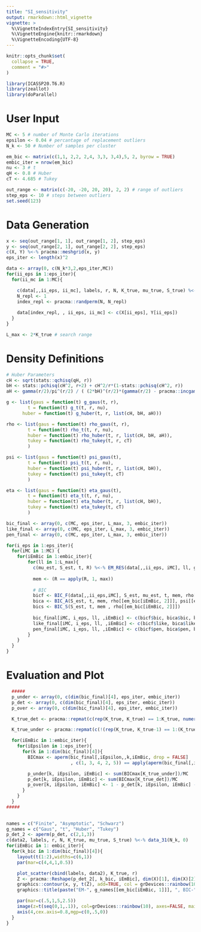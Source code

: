 ```yaml
---
title: "SI_sensitivity"
output: rmarkdown::html_vignette
vignette: >
  %\VignetteIndexEntry{SI_sensitivity}
  %\VignetteEngine{knitr::rmarkdown}
  %\VignetteEncoding{UTF-8}
---
```


```r
knitr::opts_chunk$set(
  collapse = TRUE,
  comment = "#>"
)
```

```r
library(ICASSP20.T6.R)
library(zeallot)
library(doParallel)
```

# User Input
```r
MC <- 5 # number of Monte Carlo iterations
epsilon <- 0.04 # percantage of replacement outliers
N_k <- 50 # Number of samples per cluster

em_bic <- matrix(c(1,1, 2,2, 2,4, 3,3, 3,4),5, 2, byrow = TRUE)
embic_iter = nrow(em_bic)
nu <- 3 # t
qH <- 0.8 # Huber
cT <- 4.685 # Tukey

out_range <- matrix(c(-20, -20, 20, 20), 2, 2) # range of outliers
step_eps <- 10 # steps between outliers
set.seed(123)
```

# Data Generation
```r
x <- seq(out_range[1, 1], out_range[1, 2], step_eps)
y <- seq(out_range[2, 1], out_range[2, 2], step_eps)
c(X, Y) %<-% pracma::meshgrid(x, y)
eps_iter <- length(x)^2

data <- array(0, c(N_k*3,2,eps_iter,MC))
for(ii_eps in 1:eps_iter){
  for(ii_mc in 1:MC){

    c(data[,,ii_eps, ii_mc], labels, r, N, K_true, mu_true, S_true) %<-% data_31(N_k, 0)
    N_repl <- 1
    index_repl <- pracma::randperm(N, N_repl)
    
    data[index_repl, , ii_eps, ii_mc] <- c(X[ii_eps], Y[ii_eps])
  }
}

L_max <- 2*K_true # search range
```


# Density Definitions
```r

# Huber Parameters
cH <- sqrt(stats::qchisq(qH, r))
bH <- stats::pchisq(cH^2, r+2) + cH^2/r*(1-stats::pchisq(cH^2, r))
aH <- gamma(r/2)/pi^(r/2) / ( (2*bH)^(r/2)*(gamma(r/2) - pracma::incgam(r/2, cH^2/(2*bH))) + (2*bH*cH^2*exp(-cH^2/(2*bH)))/(cH^2 - bH * r))

g <- list(gaus = function(t) g_gaus(t, r),
        t = function(t) g_t(t, r, nu),
      huber = function(t) g_huber(t, r, list(cH, bH, aH)))

rho <- list(gaus = function(t) rho_gaus(t, r),
        t = function(t) rho_t(t, r, nu),
        huber = function(t) rho_huber(t, r, list(cH, bH, aH)),
        tukey = function(t) rho_tukey(t, r, cT)
        )

psi <- list(gaus = function(t) psi_gaus(t),
        t = function(t) psi_t(t, r, nu),
        huber = function(t) psi_huber(t, r, list(cH, bH)),
        tukey = function(t) psi_tukey(t, cT)
        )

eta <- list(gaus = function(t) eta_gaus(t),
        t = function(t) eta_t(t, r, nu),
        huber = function(t) eta_huber(t, r, list(cH, bH)),
        tukey = function(t) eta_tukey(t, cT)
        )

bic_final <- array(0, c(MC, eps_iter, L_max, 3, embic_iter))
like_final <- array(0, c(MC, eps_iter, L_max, 3, embic_iter))
pen_final <- array(0, c(MC, eps_iter, L_max, 3, embic_iter))

for(i_eps in 1:eps_iter){
  for(iMC in 1:MC) {
    for(iEmBic in 1:embic_iter){
        for(ll in 1:L_max){
          c(mu_est, S_est, t, R) %<-% EM_RES(data[,,ii_eps, iMC], ll, g[[em_bic[iEmBic, 1]]], psi[[em_bic[iEmBic, 1]]])
          
          mem <- (R == apply(R, 1, max))
          
          # BIC
          bicf <- BIC_F(data[,,ii_eps,iMC], S_est, mu_est, t, mem, rho[[em_bic[iEmBic, 2]]], psi[[em_bic[iEmBic, 2]]], eta[[em_bic[iEmBic, 2]]])
          bica <- BIC_A(S_est, t, mem, rho[[em_bic[iEmBic, 2]]], psi[[em_bic[iEmBic, 2]]], eta[[em_bic[iEmBic, 2]]])
          bics <- BIC_S(S_est, t, mem , rho[[em_bic[iEmBic, 2]]])
          
          bic_final[iMC, i_eps, ll, ,iEmBic] <- c(bicf$bic, bica$bic, bics$bic)
          like_final[iMC, i_eps, ll, ,iEmBic] <- c(bicf$like, bica$like, bics$like)
          pen_final[iMC, i_eps, ll, ,iEmBic] <- c(bicf$pen, bica$pen, bics$pen)
        }
    }
  } 
}    
```

# Evaluation and Plot
```r
  #####
  p_under <- array(0, c(dim(bic_final)[4], eps_iter, embic_iter))
  p_det <- array(0, c(dim(bic_final)[4], eps_iter, embic_iter))
  p_over <- array(0, c(dim(bic_final)[4], eps_iter, embic_iter))

  K_true_det <- pracma::repmat(c(rep(K_true, K_true) == 1:K_true, numeric(L_max-K_true)), MC, 1) == 1

  K_true_under <- pracma::repmat(c(!(rep(K_true, K_true-1) == 1:(K_true-1)), numeric(L_max-K_true+1) ), MC, 1) == 1

  for(iEmBic in 1:embic_iter){
    for(iEpsilon in 1:eps_iter){
      for(k in 1:dim(bic_final)[4]){
        BICmax <- aperm(bic_final[,iEpsilon,,k,iEmBic, drop = FALSE]
                        , c(1, 3, 4, 2, 5)) == apply(aperm(bic_final[,iEpsilon,,k ,iEmBic ,drop = FALSE], c(1,3,4,2,5)), 1, max )

        p_under[k, iEpsilon, iEmBic] <- sum(BICmax[K_true_under])/MC
        p_det[k, iEpsilon, iEmBic] <- sum(BICmax[K_true_det])/MC
        p_over[k, iEpsilon, iEmBic] <- 1 - p_det[k, iEpsilon, iEmBic] - p_under[k, iEpsilon, iEmBic]
      }
    }
  }
#####

  
names = c("Finite", "Asymptotic", "Schwarz")
g_names = c("Gaus", "t", "Huber", "Tukey")
p_det_2 <- aperm(p_det, c(2,1,3))
c(data2, labels, r, N, K_true, mu_true, S_true) %<-% data_31(N_k, 0)
for(iEmBic in 1: embic_iter){
  for(k_bic in 1:dim(bic_final)[4]){
    layout(t(1:2),widths=c(6,1))
    par(mar=c(4,4,1,0.5))

    plot_scatter(cbind(labels, data2), K_true, r)
    Z <- pracma::Reshape(p_det_2[, k_bic, iEmBic], dim(X)[1], dim(X)[2])
    graphics::contour(x, y, t(Z), add=TRUE, col = grDevices::rainbow(10))
    graphics::title(paste("EM-", g_names[[em_bic[iEmBic, 1]]], ", BIC-", g_names[[em_bic[iEmBic, 2]]], names[k_bic]))

    par(mar=c(.5,1,5,2.5))
    image(z=t(seq(0,1,.1)), col=grDevices::rainbow(10), axes=FALSE, main="Slope", cex.main=.8)
    axis(4,cex.axis=0.8,mgp=c(0,.5,0))
  }
}
```
